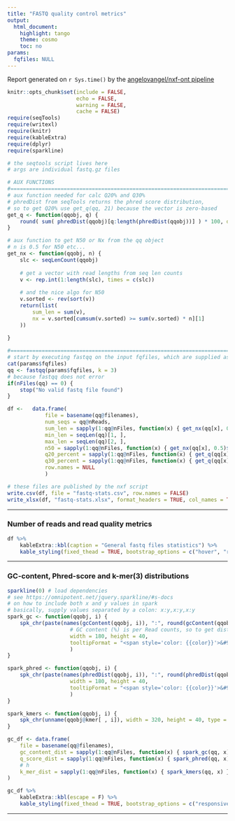```yaml
---
title: "FASTQ quality control metrics"
output:
  html_document:
    highlight: tango
    theme: cosmo
    toc: no
params:
  fqfiles: NULL
---
```


Report generated on `r Sys.time()` by the [angelovangel/nxf-ont pipeline](https://github.com/angelovangel/nxf-ont)

```r
knitr::opts_chunk$set(include = FALSE, 
                      echo = FALSE, 
                      warning = FALSE, 
                      cache = FALSE)
require(seqTools)
require(writexl)
require(knitr)
require(kableExtra)
require(dplyr)
require(sparkline)
```

```r
# the seqtools script lives here
# args are individual fastq.gz files

# AUX FUNCTIONS
#=======================================================================
# aux function needed for calc Q20% and Q30%
# phredDist from seqTools returns the phred score distribution, 
# so to get Q20% use get_q(qq, 21) because the vector is zero-based
get_q <- function(qqobj, q) {
	round( sum( phredDist(qqobj)[q:length(phredDist(qqobj))] ) * 100, digits = 2)
}

# aux function to get N50 or Nx from the qq object
# n is 0.5 for N50 etc...
get_nx <- function(qqobj, n) {
	slc <- seqLenCount(qqobj)
	
	# get a vector with read lengths from seq len counts
	v <- rep.int(1:length(slc), times = c(slc))
	
	# and the nice algo for N50
	v.sorted <- rev(sort(v))
	return(list(
		sum_len = sum(v),
		nx = v.sorted[cumsum(v.sorted) >= sum(v.sorted) * n][1]
	))
	
}

#=======================================================================
# start by executing fastqq on the input fqfiles, which are supplied as params by the calling script
cat(params$fqfiles)
qq <- fastqq(params$fqfiles, k = 3)
# because fastqq does not error
if(nFiles(qq) == 0) {
	stop("No valid fastq file found")
}

df <-	data.frame(
			file = basename(qq@filenames),
			num_seqs = qq@nReads,
			sum_len = sapply(1:qq@nFiles, function(x) { get_nx(qq[x], 0.5)$sum_len } ), # total nucleotides
			min_len = seqLen(qq)[1, ],
			max_len = seqLen(qq)[2, ],
			n50 = sapply(1:qq@nFiles, function(x) { get_nx(qq[x], 0.5)$nx } ),
			q20_percent = sapply(1:qq@nFiles, function(x) { get_q(qq[x], 21) } ),
			q30_percent = sapply(1:qq@nFiles, function(x) { get_q(qq[x], 31) } ),
			row.names = NULL
			)

# these files are published by the nxf script
write.csv(df, file = "fastq-stats.csv", row.names = FALSE)
write_xlsx(df, "fastq-stats.xlsx", format_headers = TRUE, col_names = TRUE)

```

***

### Number of reads and read quality metrics

```r
df %>%
	kableExtra::kbl(caption = "General fastq files statistics") %>%
	kable_styling(fixed_thead = TRUE, bootstrap_options = c("hover", "responsive"))
```

***

### GC-content, Phred-score and k-mer(3) distributions
```r
sparkline(0) # load dependencies
# see https://omnipotent.net/jquery.sparkline/#s-docs
# on how to include both x and y values in spark
# basically, supply values separated by a colon: x:y,x:y,x:y
spark_gc <- function(qqobj, i) {
	spk_chr(paste(names(gcContent(qqobj, i)), ":", round(gcContent(qqobj, i)/qq@nReads[i], 3), sep = ""), 
					# GC content (%) is per Read counts, so to get dist divide by read count
					width = 180, height = 40,
					tooltipFormat = "<span style='color: {{color}}'>&#9679;</span> {{prefix}}avg GC% {{x}} : {{y}} {{suffix}}</span>"
					)
}

spark_phred <- function(qqobj, i) {
	spk_chr(paste(names(phredDist(qqobj, i)), ":", round(phredDist(qqobj, i), 3), sep = ""), 
					width = 180, height = 40,
					tooltipFormat = "<span style='color: {{color}}'>&#9679;</span> {{prefix}}q-score {{x}} : {{y}} {{suffix}}</span>"
					)
}

spark_kmers <- function(qqobj, i) {
	spk_chr(unname(qqobj@kmer[ , i]), width = 320, height = 40, type = "bar")
}

gc_df <- data.frame(
	file = basename(qq@filenames),
	gc_content_dist = sapply(1:qq@nFiles, function(x) { spark_gc(qq, x) }),
	q_score_dist = sapply(1:qq@nFiles, function(x) { spark_phred(qq, x) }),
	# h
	k_mer_dist = sapply(1:qq@nFiles, function(x) { spark_kmers(qq, x) })
)

gc_df %>%
	kableExtra::kbl(escape = F) %>%
	kable_styling(fixed_thead = TRUE, bootstrap_options = c("responsive"))

```

***

